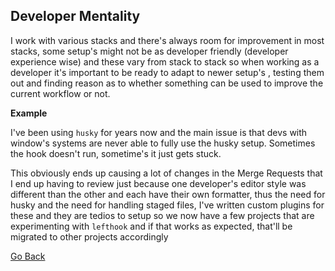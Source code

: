 
## Developer Mentality

I work with various stacks and there's always room for improvement in most stacks, some setup's
might not be as developer friendly (developer experience wise) and these vary from stack to stack
so when working as a developer it's important to be ready to adapt to newer setup's , testing them out
and finding reason as to whether something can be used to improve the current workflow or not.

**Example**

I've been using `husky` for years now and the main issue is that devs with window's systems are never able to
fully use the husky setup. Sometimes the hook doesn't run, sometime's it just gets stuck.

This obviously ends up causing a lot of changes in the Merge Requests that I end up having to review just because
one developer's editor style was different than the other and each have their own formatter, thus the need for husky
and the need for handling staged files, I've written custom plugins for these and they are tedios to setup
so we now have a few projects that are experimenting with `lefthook` and if that works as expected, that'll be
migrated to other projects accordingly

[Go Back](/)
